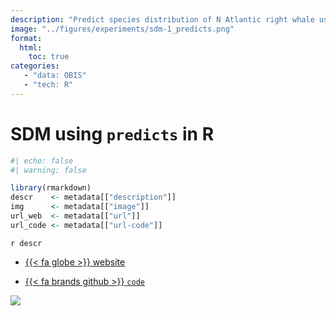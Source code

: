 ```yaml
---
description: "Predict species distribution of N Atlantic right whale using OBIS occcurrences and `predicts` package in R."
image: "../figures/experiments/sdm-1_predicts.png"
format: 
  html: 
    toc: true
categories: 
   - "data: OBIS"
   - "tech: R"
---
```


# SDM using `predicts` in R {.unnumbered}

```r
#| echo: false
#| warning: false

library(rmarkdown)
descr    <- metadata[["description"]]
img      <- metadata[["image"]]
url_web  <- metadata[["url"]]
url_code <- metadata[["url-code"]]
```

`r descr`

- [{{< fa globe >}} website](`r url_web`)

- [{{< fa brands github >}} `code`](`r url_code`)

![](`r img`)


